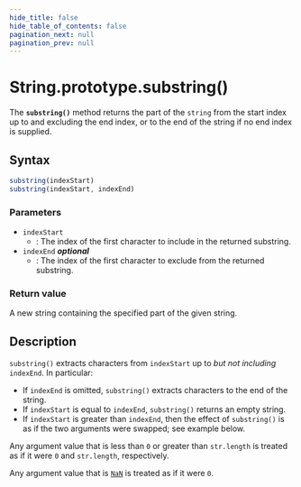 ```yaml
---
hide_title: false
hide_table_of_contents: false
pagination_next: null
pagination_prev: null
---
```

# String.prototype.substring()

The **`substring()`** method returns the part of the `string` from the start index up to and excluding the end index, or to the end of the string if no end index is supplied.

## Syntax

```js
substring(indexStart)
substring(indexStart, indexEnd)
```

### Parameters

- `indexStart`
  - : The index of the first character to include in the returned substring.
- `indexEnd` _**optional**_
  - : The index of the first character to exclude from the returned substring.

### Return value

A new string containing the specified part of the given string.

## Description

`substring()` extracts characters from `indexStart` up to _but not including_ `indexEnd`. In particular:

- If `indexEnd` is omitted, `substring()` extracts characters to the end of the string.
- If `indexStart` is equal to `indexEnd`, `substring()` returns an empty string.
- If `indexStart` is greater than `indexEnd`, then the effect of `substring()` is as if the two arguments were swapped; see example below.

Any argument value that is less than `0` or greater than `str.length` is treated as if it were `0` and `str.length`, respectively.

Any argument value that is [`NaN`](../../../globals/NaN.md) is treated as if it were `0`.
